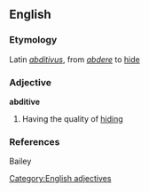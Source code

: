 ==English==

===Etymology===
Latin ''[[abditivus]]'', from ''[[abdere]]'' to [[hide]]

===Adjective===
'''abditive'''

# {{rare}} Having the quality of [[hiding]]

===References===
Bailey

[[Category:English adjectives]]